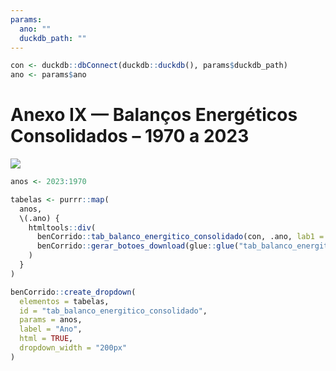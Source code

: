 ```yaml
---
params:
  ano: ""
  duckdb_path: ""
---
```


```r
con <- duckdb::dbConnect(duckdb::duckdb(), params$duckdb_path)
ano <- params$ano
```

# Anexo IX — Balanços Energéticos Consolidados – 1970 a 2023 {-}

![](../img/capas/imagem_cap_anexo.png)

```r
anos <- 2023:1970

tabelas <- purrr::map(
  anos,
  \(.ano) {
    htmltools::div(
      benCorrido::tab_balanco_energitico_consolidado(con, .ano, lab1 = ""),
      benCorrido::gerar_botoes_download(glue::glue("tab_balanco_energitico_consolidado_{.ano}"))
    )
  }
)

benCorrido::create_dropdown(
  elementos = tabelas,
  id = "tab_balanco_energitico_consolidado",
  params = anos,
  label = "Ano",
  html = TRUE,
  dropdown_width = "200px"
)
```